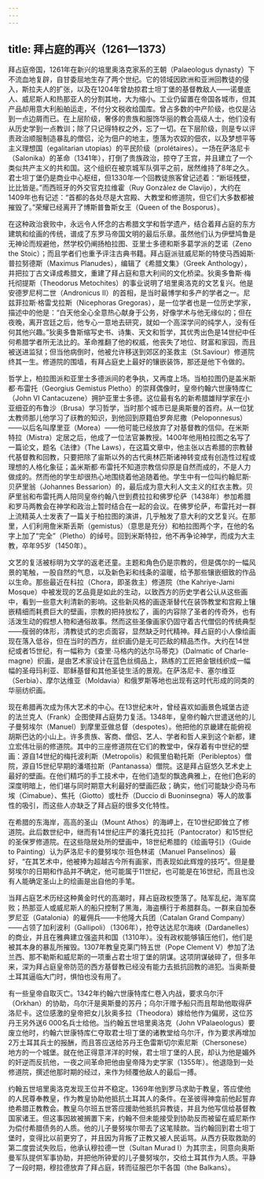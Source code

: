 ```yaml
---
---
---
```

title: 拜占庭的再兴（1261—1373）
---




拜占庭帝国，1261年在新兴的培里奥洛克家系的王朝（Palaeologus dynasty）下不流血地复辟，自甘委屈地生存了两个世纪。它的领域因欧洲和亚洲回教徒的侵入，斯拉夫人的扩张，以及在1204年曾劫掠君士坦丁堡的基督教敌人——诺曼底人、威尼斯人和热那亚人的分割其地，大为缩小。工业仍留置在帝国各城市，但其产品却用意大利船舶运走，不付分文税收给国库。曾占多数的中产阶级，也仅是沾到一点边屑而已。在上层阶级，奢侈的贵族和服饰华丽的教会高级人士，他们没有从历史学到一点教训；除了只记得特权之外，忘了一切。在下层阶级，则是专以评责政治顺服制造暴乱的僧侣，沦为佃户的地主，堕落为农奴的佃农，以及梦想平等主义理想国（egalitarian utopias）的平民阶级（prolétaires）。一场在萨洛尼卡（Salonika）的革命（1341年），打倒了贵族政治，掠夺了王宫，并且建立了一个类似共产主义的共和国。这个组织在被京城军队弭平之前，居然维持了8年之久。君士坦丁堡仍是商业中心枢纽，但1330年一个回教徒旅客曾记述着：“断垣残壁，比比皆是。”而西班牙的外交官克拉维霍（Ruy Gonzàlez de Clavijo），大约在1409年也有记述：“首都的各处尽是大宫殿、大教堂和修道院，但它们大多数都被摧毁了。”荣耀已经离开了博斯普鲁斯女王（Queen of the Bosporus）。

在这种政治衰败中，永远令人怀念的古希腊文学和哲学遗产，结合着拜占庭的东方建筑和绘画的传统，谱成了东罗马帝国文明的最后乐章。虽然他们认为伊壁鸠鲁是无神论而规避他，然学校仍阐扬柏拉图、亚里士多德和斯多葛学派的芝诺（Zeno the Stoic）；而且学者们也重予评注古典书籍。拜占庭派驻威尼斯的特使马西姆斯·普拉努德斯（Maximus Planudes），编辑了《希腊文集》（Greek Anthology），并把拉丁古文译成希腊文，重建了拜占庭和意大利间的文化桥梁。狄奥多鲁斯·梅托彻提斯（Theodorus Metochites）的事业说明了培里奥洛克的文艺复兴。他是安德罗尼柯二世（Andronicus Ⅱ）的首相，是当时最博学和多产的学者之一。尼兹菲拉斯·格雷戈拉斯（Nicephoras Gregoras），是一位学者也是一位历史学家，描述中的他是：“白天他全心全意热心献身于公务，好像学术与他无缘似的；但在夜晚，离开宫廷之后，他专心一意地去研究，就如一个高深学问的纯学人，没有任何其他兴趣。”狄奥多鲁斯缩写史书、诗集、天文和哲学，其优秀出色是14世纪中任何希腊学者所无法比的。革命推翻了他的权威，他丧失了地位、财富和家园，而且被送进监狱；但当他病倒时，他被允许移送到郊区的圣救主（St.Saviour）修道院终其一生。修道院的围墙，有拜占庭史上最好的镶嵌装饰，那还是他下令做的。

哲学上，柏拉图派和亚里士多德派间的老争执，又再度上场。当柏拉图仍是盖米斯都·布雷托（Georgius Gemistus Pletho）的崇拜偶像时，皇帝约翰六世康特库仁（John VI Cantacuzene）拥护亚里士多德。这位最有名的新希腊雄辩学家在小亚细亚的布鲁沙（Brusa）学习哲学，当时那个城市已是奥斯曼的首府。从一位犹太教师那儿他学习了祆教的知识，到他回到原籍伯罗奔尼撒（Peloponnesus）——以后名叫摩里亚（Morea）——他可能已经放弃了对基督教的信仰。在米斯特拉（Mistra）定居之后，他成了一位法官兼教授。1400年他用柏拉图之名写了一篇论文，题名《法律》（The Laws），在这篇文章中，他主张以古希腊的宗教替代基督教和回教，只要把除了宙斯以外的古代奥林匹斯诸神转变成有创造性过程或理想的人格化象征；盖米斯都·布雷托不知道宗教信仰原是自然而成的，不是人力做成的。然而他的学生却很热心地围绕着他追随着他。学生中有一位叫约翰尼斯·贝萨里翁（Johannes Bessarion）的，最后成为意大利人文主义的红衣主教。贝萨里翁和布雷托两人陪同皇帝约翰八世到费拉拉和佛罗伦萨（1438年）参加希腊和罗马两教会在神学和政治上暂时结合在一起的会议。在佛罗伦萨，布雷托对一群上流精英人士发表了一篇关于柏拉图的演讲，几乎触发了意大利的文艺复兴。在那里，人们利用詹米斯丢斯（gemistus）（意思是充分）和柏拉图两个字，在他的名字上加了“完全”（Pletho）的绰号。回到米斯特拉，他不再争论神学，而成为大主教，卒年95岁（1450年）。

文艺的复活被标明为文学的返老还童。主题和角色仍是宗教的，但是偶尔的一幅风景的笔触，一股自然的气息，以及新色彩和线条的温暖，给予那些镶嵌细致的作品以生命。那些最近在科拉（Chora，即圣救主）修道院（the Kahriye-Jami Mosque）中被发现的艺品竟是如此的生动，以致西方的历史学者公认从这些画中，看到一些意大利清新的影响。这些新风格的画逐渐替代在装饰教堂和宫殿上镶嵌精细而耗费巨大的壁画，宗教的把持放松了，画的内容除了圣者的传奇外，也有活泼生动的假想人物和通俗故事。然而这些圣像画家仍固守着古代僧侣的传统典型——瘦弱的体形，清教徒式的忠贞面容，显然缺乏时代精神。拜占庭的小人像绘画现在落入低谷，但在当时的西方，丝织画仍是无可匹敌的精品杰作。大约在14世纪或者15世纪，有一幅称为《查里·马格内的达尔马蒂克》（Dalmatic of Charle-magne）织画，是由艺术家设计在蓝色丝绸品上，熟练的工匠把金银线织成一幅幅的圣母玛利亚、耶稣基督和其他圣徒生活的景观。在萨洛尼卡、塞尔维亚（Serbia）、摩尔达维亚（Moldavia）和俄罗斯等地也出现有这时代形成的同类的华丽纺织画。

现在希腊再次成为伟大艺术的中心。在13世纪末叶，曾经喜欢如画景色城堡古迹的法兰克人（Frank）企图使拜占庭势力复活。1348年，皇帝约翰六世遣送他的儿子曼努埃尔（Manuel）到摩里亚做总督（despotes）。他把他的京畿建在能俯视胡斯巴达的小山上。许多贵族、客商、僧侣、艺人、学者和哲人来到这个新都，建立宏伟壮丽的修道院。其中的三座修道院在它们的教堂中，保存着有中世纪的壁画：源自14世纪的梅托波利斯（Metropolis）和佩里伯勒托斯（Peribleptos）僧院，源自15世纪早期的潘塔拉斯（Pantanassa）僧院。这是拜占庭悠久艺术史上最好的壁画。在他们精巧的手工技术中，在他们造型的飘逸典雅上，在他们色彩的深度明暗上，他们堪与同时期意大利最好的壁画匹敌；确实，他们可能缺少奇马布埃（Cimabue）、焦托（Giotto）或杜乔（Duccio di Buoninsegna）等人的故事性的吸引，而这些人亦缺乏了拜占庭的很多文化特性。

在希腊的东海岸，高高的圣山（Mount Athos）的海岬上，在10世纪即耸立了修道院。此后数世纪中，继而有14世纪庄严的潘托克拉托（Pantocrator）和15世纪的圣保罗修道院。在这些隐居处所的壁画中，18世纪希腊的《绘画导引》（Guide to Painting）认为萨洛尼卡的曼努埃尔·班色林诺（Manuel Panselinos）最好，“在其艺术中，他被捧为超越古今所有画家，而表现如此辉煌的技巧”。但是曼努埃尔的日期和作品并不确定，他可能属于11世纪，也可能是在16世纪，而且也没有人能确定圣山上的绘画是出自他的手笔。

当拜占庭艺术历经这种黄金时代的高潮时，拜占庭政权堕落了。陆军乱纪，海军腐败；热那亚人或威尼斯人的船只控制了黑海，海盗横行于希腊群岛。一群来自加泰罗尼亚（Gatalonia）的雇佣兵——卡他隆大兵团（Catalan Grand Company）——占领了加利波利（Gallipoli）（1306年），抢夺达达尼尔海峡（Dardanelles）的商业，并且在雅典建立强盗共和国（1310年）。没有政权能够镇压他们，他们是被其本身的暴乱所摧毁。1307年教皇克莱门特五世（Pope Clement Ⅴ）参加了法兰西、那不勒斯和威尼斯的一项重占君士坦丁堡的阴谋。这项阴谋破碎了，但多年来，深为拜占庭皇帝防范的西方基督教已经没有能力去抵抗回教的进犯。当奥斯曼土耳其逼临大门时，惧怕也没有用了。

有一些皇帝自取灭亡。1342年约翰六世康特库仁卷入内战，要求乌尔汗（Orkhan）的协助，乌尔汗是奥斯曼的苏丹；乌尔汗赠予船只而且帮助他取得萨洛尼卡。这位感激的皇帝把女儿狄奥多拉（Theodora）嫁给他作为偏房，这位苏丹王另外送6 000名兵士给他。当约翰五世培里奥洛克（John ⅤPalaeologus）要废立他时，约翰六世康特库仁夺取君士坦丁堡的诸教堂给乌尔汗，作为要求再增加2万土耳其兵士的报酬，而且答应送给苏丹王色雷斯切尔索尼斯（Chersonese）地方的一个城堡。就在他正得意洋洋的时候，君士坦丁堡的人民，却认为他是媚外的奸逆而反抗他，一夜之间革命把他由皇帝降为史学家（1355年）。他退隐到一处修道院，撰述他那时期的经过，来作为倾覆他敌人的最后一搏。

约翰五世培里奥洛克发现王位并不稳定。1369年他到罗马求助于教皇，答应使他的人民尊奉教皇，作为教皇协助他抵抗土耳其人的条件。在圣彼得神龛前他起誓弃绝希腊正教教会。教皇乌尔班五世答应援助他抵抗异教徒，并且为他写信给基督教国家诸王。但这事因故被搁置下来，约翰不但未能接受到协助反而被留在威尼斯作为偿付希腊债务的人质。他的儿子曼努埃尔带去了这笔赎款。当约翰回到君士坦丁堡时，变得比以前更穷了，并且因为背叛了正教又被人民诟骂。从西方获取救助的第二度尝试失败后，他承认穆拉德一世（Sultan Murad Ⅰ）为其宗主，同意向奥斯曼军队提供军事协助，并把他所钟爱的儿子曼努埃尔，交给土耳其作为人质。平静了一段时期，穆拉德放弃了拜占庭，转而征服巴尔干各国（the Balkans）。